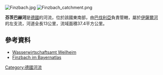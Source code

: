 {{No footnotes|time=2020-12-06T02:47:53+00:00}}
{{Coord|47.518433|N|11.295928|E|display=title}}
[[Image:Finzbach.jpg|right]]
[[Image:Finzbach_catchment.png|right]]

'''芬茨巴赫河'''是[[德國|德國]]的河流，位於該國東南部，由[[巴伐利亞|巴伐利亞]]負責管轄，屬於[[伊薩爾河|伊薩爾河]]的左支流，河道全長13公里，流域面積37.4平方公里。

==參考資料==
* [http://www.wwa-wm.bayern.de// Wasserwirtschaftsamt Weilheim] {{Wayback|url=http://www.wwa-wm.bayern.de// |date=20201116060020 }}
* [https://v.bayern.de/fqQWY Finzbach im Bayernatlas]

{{Germany-geo-stub}}
[[Category:德國河流|Category:德國河流]]